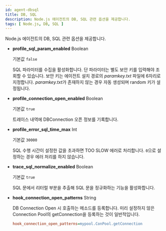 ```yaml
---
id: agent-dbsql
title: DB, SQL
description: Node.js 에이전트의 DB, SQL 관련 옵션을 제공합니다.
tags: [ Node.js, DB, SQL ] 
---
```


Node.js 에이전트의 DB, SQL 관련 옵션을 제공합니다.

* **profile_sql_param_enabled** <span class='type'>Boolean</span><ScrollToLink anchor='profile-sql-param' />

  기본값 `false`

  SQL 파라미터를 수집을 활성화합니다. 단 파라미터는 별도 보안 키를 입력해야 조회할 수 있습니다. 보안 키는 에이전트 설치 경로의 *paramkey.txt* 파일에 6자리로 지정합니다. *paramkey.txt*가 존재하지 않는 경우 자동 생성되며 random 키가 설정됩니다.

* **profile_connection_open_enabled** <span class='type'>Boolean</span>

  기본값 `true`

  트레이스 내역에 DBConnection 오픈 정보를 기록합니다.

* **profile_error_sql_time_max** <span class='type'>Int</span>

  기본값 `30000`

  SQL 수행 시간이 설정한 값을 초과하면 TOO SLOW 에러로 처리합니다. `0`으로 설정하는 경우 에러 처리를 하지 않습니다.

* **trace_sql_normalize_enabled** <span class='type'>Boolean</span>

  기본값 `true`

  SQL 문에서 리터럴 부분을 추출해 SQL 문을 정규화하는 기능을 활성화합니다.

* **hook_connection_open_patterns** <span class='type'>String</span>

  DB Connection Open 시 호출하는 메소드를 등록합니다. 미리 설정하지 않은 Connection Pool의 getConnection을 등록하는 것이 일반적입니다.

  ```ini title='Example'
  hook_connection_open_patterns=mypool.ConPool.getConnection
  ```
